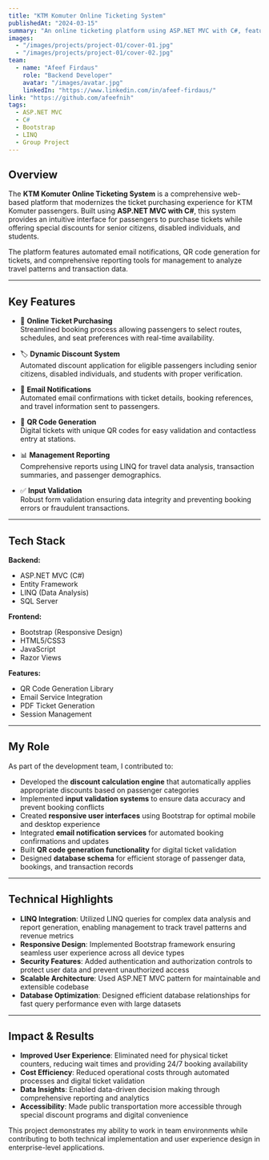 ```yaml
---
title: "KTM Komuter Online Ticketing System"
publishedAt: "2024-03-15"
summary: "An online ticketing platform using ASP.NET MVC with C#, featuring discount systems for senior citizens, disabled, and students, with QR code generation and email notifications."
images:
  - "/images/projects/project-01/cover-01.jpg"
  - "/images/projects/project-01/cover-02.jpg"
team:
  - name: "Afeef Firdaus"
    role: "Backend Developer"
    avatar: "/images/avatar.jpg"
    linkedIn: "https://www.linkedin.com/in/afeef-firdaus/" 
link: "https://github.com/afeefnih" 
tags:
  - ASP.NET MVC
  - C#
  - Bootstrap
  - LINQ
  - Group Project
---
```


## Overview

The **KTM Komuter Online Ticketing System** is a comprehensive web-based platform that modernizes the ticket purchasing experience for KTM Komuter passengers. Built using **ASP.NET MVC with C#**, this system provides an intuitive interface for passengers to purchase tickets while offering special discounts for senior citizens, disabled individuals, and students.

The platform features automated email notifications, QR code generation for tickets, and comprehensive reporting tools for management to analyze travel patterns and transaction data.

---

## Key Features

- 🎫 **Online Ticket Purchasing**  
  Streamlined booking process allowing passengers to select routes, schedules, and seat preferences with real-time availability.

- 🏷️ **Dynamic Discount System**  
  Automated discount application for eligible passengers including senior citizens, disabled individuals, and students with proper verification.

- 📧 **Email Notifications**  
  Automated email confirmations with ticket details, booking references, and travel information sent to passengers.

- 📱 **QR Code Generation**  
  Digital tickets with unique QR codes for easy validation and contactless entry at stations.

- 📊 **Management Reporting**  
  Comprehensive reports using LINQ for travel data analysis, transaction summaries, and passenger demographics.

- ✅ **Input Validation**  
  Robust form validation ensuring data integrity and preventing booking errors or fraudulent transactions.

---

## Tech Stack

**Backend:**
- ASP.NET MVC (C#)
- Entity Framework
- LINQ (Data Analysis)
- SQL Server

**Frontend:**
- Bootstrap (Responsive Design)
- HTML5/CSS3
- JavaScript
- Razor Views

**Features:**
- QR Code Generation Library
- Email Service Integration
- PDF Ticket Generation
- Session Management

---

## My Role

As part of the development team, I contributed to:

- Developed the **discount calculation engine** that automatically applies appropriate discounts based on passenger categories
- Implemented **input validation systems** to ensure data accuracy and prevent booking conflicts
- Created **responsive user interfaces** using Bootstrap for optimal mobile and desktop experience  
- Integrated **email notification services** for automated booking confirmations and updates
- Built **QR code generation functionality** for digital ticket validation
- Designed **database schema** for efficient storage of passenger data, bookings, and transaction records

---

## Technical Highlights

- **LINQ Integration**: Utilized LINQ queries for complex data analysis and report generation, enabling management to track travel patterns and revenue metrics
- **Responsive Design**: Implemented Bootstrap framework ensuring seamless user experience across all device types
- **Security Features**: Added authentication and authorization controls to protect user data and prevent unauthorized access
- **Scalable Architecture**: Used ASP.NET MVC pattern for maintainable and extensible codebase
- **Database Optimization**: Designed efficient database relationships for fast query performance even with large datasets

---

## Impact & Results

- **Improved User Experience**: Eliminated need for physical ticket counters, reducing wait times and providing 24/7 booking availability
- **Cost Efficiency**: Reduced operational costs through automated processes and digital ticket validation
- **Data Insights**: Enabled data-driven decision making through comprehensive reporting and analytics
- **Accessibility**: Made public transportation more accessible through special discount programs and digital convenience

This project demonstrates my ability to work in team environments while contributing to both technical implementation and user experience design in enterprise-level applications.
